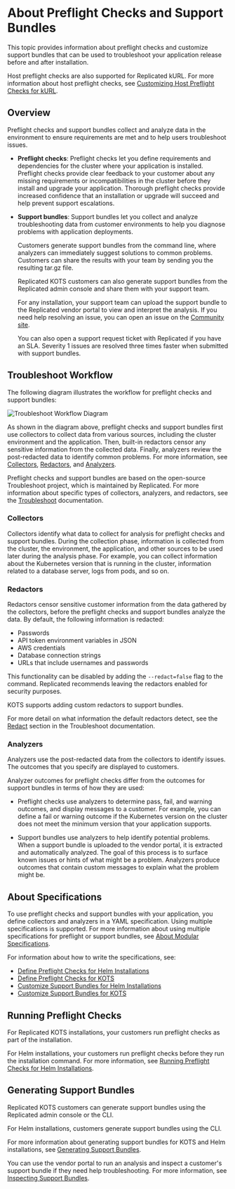 
# About Preflight Checks and Support Bundles

This topic provides information about preflight checks and customize support
bundles that can be used to troubleshoot your application release before and after installation.

Host preflight checks are also supported for Replicated kURL. For more information about host preflight checks, see [Customizing Host Preflight Checks for kURL](preflight-host-preflights).

## Overview

Preflight checks and support bundles collect and analyze data in the environment to ensure requirements are met and to help users troubleshoot issues.

* **Preflight checks**: Preflight checks let you define requirements and dependencies for the cluster
where your application is installed. Preflight checks provide clear
feedback to your customer about any missing requirements or incompatibilities in
the cluster before they install and upgrade your application. Thorough preflight checks provide increased confidence that an installation or upgrade will succeed and help prevent support escalations.

* **Support bundles**: Support bundles let you collect and analyze troubleshooting data
from customer environments to help you diagnose problems with application
deployments.

  Customers generate support bundles from the command line, where analyzers can immediately suggest solutions to common problems. Customers can share the results with your team by sending you the resulting tar.gz file.
  
  Replicated KOTS customers can also generate support bundles from the Replicated admin console and share them with your support team.

  For any installation, your support team can upload the support bundle to the Replicated vendor portal to view and interpret the analysis. If you need help resolving an issue, you can open an issue on the [Community site](https://community.replicated.com/). 
  
  You can also open a support request ticket with Replicated if you have an SLA. Severity 1 issues are resolved three times faster when submitted with support bundles.

## Troubleshoot Workflow

The following diagram illustrates the workflow for preflight checks and support bundles:

![Troubleshoot Workflow Diagram](/images/troubleshoot-workflow-diagram.png)

As shown in the diagram above, preflight checks and support bundles first use collectors to collect data from various sources, including the cluster environment and the application. Then, built-in redactors censor any sensitive information from the collected data. Finally, analyzers review the post-redacted data to identify common problems. For more information, see [Collectors](#collectors), [Redactors](#redactors), and [Analyzers](#analyzers).

Preflight checks and support bundles are based on the open-source Troubleshoot project, which is maintained by Replicated. For more information about specific types of collectors, analyzers, and redactors, see the [Troubleshoot](https://troubleshoot.sh/) documentation.

### Collectors
Collectors identify what data to collect for analysis for preflight checks and support bundles. During the collection phase, information is collected from the cluster, the environment, the application, and other sources to be used later during the analysis phase. For example, you can collect information about the Kubernetes version that is running in the cluster, information related to a database server, logs from pods, and so on.

### Redactors
Redactors censor sensitive customer information from the data gathered by the collectors, before the preflight checks and support bundles analyze the data. By default, the following information is redacted:

- Passwords
- API token environment variables in JSON
- AWS credentials
- Database connection strings
- URLs that include usernames and passwords

This functionality can be disabled by adding the `--redact=false` flag to the command. Replicated recommends leaving the redactors enabled for security purposes. 

KOTS supports adding custom redactors to support bundles.

For more detail on what information the default redactors detect, see the [Redact](https://troubleshoot.sh/docs/redact/) section in the Troubleshoot documentation.

### Analyzers
Analyzers use the post-redacted data from the collectors to identify issues. The outcomes that you specify are displayed to customers.

Analyzer outcomes for preflight checks differ from the outcomes for support bundles in terms of how they are used:

- Preflight checks use analyzers to determine pass, fail, and warning outcomes, and display messages to a customer. For example, you can define a fail or warning outcome if the Kubernetes version on the cluster does not meet the minimum version that your application supports.

- Support bundles use analyzers to help identify potential problems. When a support bundle is uploaded to the vendor portal, it is extracted and automatically analyzed. The goal of this process is to surface known issues or hints of what might be a problem. Analyzers produce outcomes that contain custom messages to explain what the problem might be.

## About Specifications

To use preflight checks and support bundles with your application, you define collectors and analyzers in a YAML specification. Using multiple specifications is supported. For more information about using multiple specifications for preflight or support bundles, see [About Modular Specifications](support-modular-support-bundle-specs).

<HelmPreflights/>

For information about how to write the specifications, see:
  
  - [Define Preflight Checks for Helm Installations](preflight-helm-defining)
  - [Define Preflight Checks for KOTS](preflight-kots-defining)
  - [Customize Support Bundles for Helm Installations](support-bundle-helm-customizing)
  - [Customize Support Bundles for KOTS](support-bundle-kots-customizing)

<!-- The following table gives a brief description of the available options to distribute preflight and support bundle specifications:

<table>
    <tr>
      <th width="25%">Type</th>
      <th width="75%">Description</th>
    </tr>
    <tr>
      <th>Manual Distribution</th>
      <td><p>Specifications are manually distributed specifications to customers, who then store the files on their local file systems. This distribution method can be useful for Helm installations that are air gapped.</p></td>
    </tr>
    <tr>
      <th>URLs</th>
      <td><p>Specifications are hosted online at a URL. This allows updating support bundle specifications in between application updates to automatically notify customers of potential problems and fixes. See <a href="support-online-support-bundle-specs">About Online Support Bundle Specifications</a></p><p>Does not support Helm templates.</p></td>
    </tr>
    <tr>
      <th>OCI Registry</th>
      <td><p>Specifications are located in an image registry.</p><p>Compatible with Helm templates.</p></td>
    </tr>
    <tr>
      <th>stdin</th>
      <td><p>Preflight specifications are provided as stdin using <code>-</code> as the argument.</p><p>Compatible with Helm templates.</p><p>Cannot be used for support bundle specifications.</p></td>
    </tr>
  </table>
-->

## Running Preflight Checks

For Replicated KOTS installations, your customers run preflight checks as part of the installation.

For Helm installations, your customers run preflight checks before they run the installation command. For more information, see [Running Preflight Checks for Helm Installations](preflight-running).

## Generating Support Bundles

Replicated KOTS customers can generate support bundles using the Replicated admin console or the CLI. 

For Helm installations, customers generate support bundles using the CLI.

For more information about generating support bundles for KOTS and Helm installations, see [Generating Support Bundles](support-bundle-generating).

You can use the vendor portal to run an analysis and inspect a customer's support bundle if they need help troubleshooting. For more information, see [Inspecting Support Bundles](support-inspecting-support-bundles).